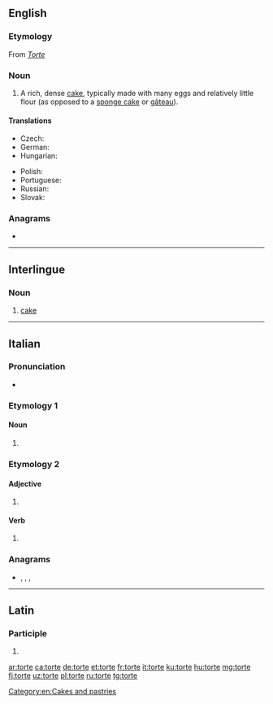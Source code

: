 {{also|Torte|törte}}
==English==

===Etymology===
From {{etyl|de|en}} ''[[Torte]]''

===Noun===
{{en-noun}}

# A rich, dense [[cake]], typically made with many eggs and relatively little flour (as opposed to a [[sponge cake]] or [[gâteau]]).

====Translations====
{{trans-top|a rich, dense cake}}
* Czech: {{t+|cs|dort|m}}
* German: {{t-needed|de}}
* Hungarian: {{t+|hu|torta}}
{{trans-mid}}
* Polish: {{t+|pl|tort|m}}
* Portuguese: {{t-needed|pt}}
* Russian: {{t+|ru|торт|m}}
* Slovak: {{t-needed|sk}}
{{trans-bottom}}

===Anagrams===
* {{l|en|otter}}

[[Category:en:Cakes and pastries]]

----

==Interlingue==

===Noun===
{{head|ie|noun}}

# [[cake]]

----

==Italian==

===Pronunciation===
* {{rhymes|ɔrte|lang=it}}

===Etymology 1===

====Noun====
{{head|it|noun plural form|g=f-p}}

# {{plural of|torta|lang=it}}

===Etymology 2===

====Adjective====
{{head|it|adjective form}}

# {{feminine plural of|torto|lang=it}}

====Verb====
{{head|it|past participle form}}

# {{feminine plural past participle of|torcere|lang=it|nocat=1}}

===Anagrams===
* {{l|it|retto}}, {{l|it|rotte}}, {{l|it|tetro}}, {{l|it|trote}}

----

==Latin==

===Participle===
{{la-part-form|torte}}

# {{inflection of|tortus||voc|m|s|lang=la}}

[[ar:torte]]
[[ca:torte]]
[[de:torte]]
[[et:torte]]
[[fr:torte]]
[[it:torte]]
[[ku:torte]]
[[hu:torte]]
[[mg:torte]]
[[fj:torte]]
[[uz:torte]]
[[pl:torte]]
[[ru:torte]]
[[tg:torte]]